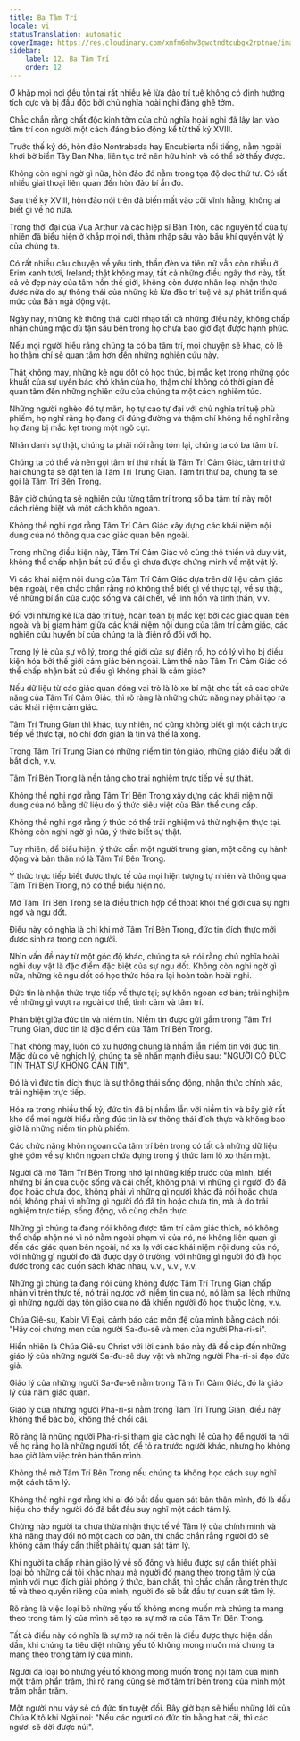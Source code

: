```yaml
---
title: Ba Tâm Trí
locale: vi
statusTranslation: automatic
coverImage: https://res.cloudinary.com/xmfm6mhw3gwctndtcubgx2rptnae/image/upload/v1741354419/small_cover_la_gran_rebelion_28716e29d2.webp
sidebar:
    label: 12. Ba Tâm Trí
    order: 12
---
```

Ở khắp mọi nơi đều tồn tại rất nhiều kẻ lừa đảo trí tuệ không có định hướng tích cực và bị đầu độc bởi chủ nghĩa hoài nghi đáng ghê tởm.

Chắc chắn rằng chất độc kinh tởm của chủ nghĩa hoài nghi đã lây lan vào tâm trí con người một cách đáng báo động kể từ thế kỷ XVIII.

Trước thế kỷ đó, hòn đảo Nontrabada hay Encubierta nổi tiếng, nằm ngoài khơi bờ biển Tây Ban Nha, liên tục trở nên hữu hình và có thể sờ thấy được.

Không còn nghi ngờ gì nữa, hòn đảo đó nằm trong tọa độ dọc thứ tư. Có rất nhiều giai thoại liên quan đến hòn đảo bí ẩn đó.

Sau thế kỷ XVIII, hòn đảo nói trên đã biến mất vào cõi vĩnh hằng, không ai biết gì về nó nữa.

Trong thời đại của Vua Arthur và các hiệp sĩ Bàn Tròn, các nguyên tố của tự nhiên đã biểu hiện ở khắp mọi nơi, thâm nhập sâu vào bầu khí quyển vật lý của chúng ta.

Có rất nhiều câu chuyện về yêu tinh, thần đèn và tiên nữ vẫn còn nhiều ở Erim xanh tươi, Ireland; thật không may, tất cả những điều ngây thơ này, tất cả vẻ đẹp này của tâm hồn thế giới, không còn được nhân loại nhận thức được nữa do sự thông thái của những kẻ lừa đảo trí tuệ và sự phát triển quá mức của Bản ngã động vật.

Ngày nay, những kẻ thông thái cười nhạo tất cả những điều này, không chấp nhận chúng mặc dù tận sâu bên trong họ chưa bao giờ đạt được hạnh phúc.

Nếu mọi người hiểu rằng chúng ta có ba tâm trí, mọi chuyện sẽ khác, có lẽ họ thậm chí sẽ quan tâm hơn đến những nghiên cứu này.

Thật không may, những kẻ ngu dốt có học thức, bị mắc kẹt trong những góc khuất của sự uyên bác khó khăn của họ, thậm chí không có thời gian để quan tâm đến những nghiên cứu của chúng ta một cách nghiêm túc.

Những người nghèo đó tự mãn, họ tự cao tự đại với chủ nghĩa trí tuệ phù phiếm, họ nghĩ rằng họ đang đi đúng đường và thậm chí không hề nghĩ rằng họ đang bị mắc kẹt trong một ngõ cụt.

Nhân danh sự thật, chúng ta phải nói rằng tóm lại, chúng ta có ba tâm trí.

Chúng ta có thể và nên gọi tâm trí thứ nhất là Tâm Trí Cảm Giác, tâm trí thứ hai chúng ta sẽ đặt tên là Tâm Trí Trung Gian. Tâm trí thứ ba, chúng ta sẽ gọi là Tâm Trí Bên Trong.

Bây giờ chúng ta sẽ nghiên cứu từng tâm trí trong số ba tâm trí này một cách riêng biệt và một cách khôn ngoan.

Không thể nghi ngờ rằng Tâm Trí Cảm Giác xây dựng các khái niệm nội dung của nó thông qua các giác quan bên ngoài.

Trong những điều kiện này, Tâm Trí Cảm Giác vô cùng thô thiển và duy vật, không thể chấp nhận bất cứ điều gì chưa được chứng minh về mặt vật lý.

Vì các khái niệm nội dung của Tâm Trí Cảm Giác dựa trên dữ liệu cảm giác bên ngoài, nên chắc chắn rằng nó không thể biết gì về thực tại, về sự thật, về những bí ẩn của cuộc sống và cái chết, về linh hồn và tinh thần, v.v.

Đối với những kẻ lừa đảo trí tuệ, hoàn toàn bị mắc kẹt bởi các giác quan bên ngoài và bị giam hãm giữa các khái niệm nội dung của tâm trí cảm giác, các nghiên cứu huyền bí của chúng ta là điên rồ đối với họ.

Trong lý lẽ của sự vô lý, trong thế giới của sự điên rồ, họ có lý vì họ bị điều kiện hóa bởi thế giới cảm giác bên ngoài. Làm thế nào Tâm Trí Cảm Giác có thể chấp nhận bất cứ điều gì không phải là cảm giác?

Nếu dữ liệu từ các giác quan đóng vai trò là lò xo bí mật cho tất cả các chức năng của Tâm Trí Cảm Giác, thì rõ ràng là những chức năng này phải tạo ra các khái niệm cảm giác.

Tâm Trí Trung Gian thì khác, tuy nhiên, nó cũng không biết gì một cách trực tiếp về thực tại, nó chỉ đơn giản là tin và thế là xong.

Trong Tâm Trí Trung Gian có những niềm tin tôn giáo, những giáo điều bất di bất dịch, v.v.

Tâm Trí Bên Trong là nền tảng cho trải nghiệm trực tiếp về sự thật.

Không thể nghi ngờ rằng Tâm Trí Bên Trong xây dựng các khái niệm nội dung của nó bằng dữ liệu do ý thức siêu việt của Bản thể cung cấp.

Không thể nghi ngờ rằng ý thức có thể trải nghiệm và thử nghiệm thực tại. Không còn nghi ngờ gì nữa, ý thức biết sự thật.

Tuy nhiên, để biểu hiện, ý thức cần một người trung gian, một công cụ hành động và bản thân nó là Tâm Trí Bên Trong.

Ý thức trực tiếp biết được thực tế của mọi hiện tượng tự nhiên và thông qua Tâm Trí Bên Trong, nó có thể biểu hiện nó.

Mở Tâm Trí Bên Trong sẽ là điều thích hợp để thoát khỏi thế giới của sự nghi ngờ và ngu dốt.

Điều này có nghĩa là chỉ khi mở Tâm Trí Bên Trong, đức tin đích thực mới được sinh ra trong con người.

Nhìn vấn đề này từ một góc độ khác, chúng ta sẽ nói rằng chủ nghĩa hoài nghi duy vật là đặc điểm đặc biệt của sự ngu dốt. Không còn nghi ngờ gì nữa, những kẻ ngu dốt có học thức hóa ra lại hoàn toàn hoài nghi.

Đức tin là nhận thức trực tiếp về thực tại; sự khôn ngoan cơ bản; trải nghiệm về những gì vượt ra ngoài cơ thể, tình cảm và tâm trí.

Phân biệt giữa đức tin và niềm tin. Niềm tin được gửi gắm trong Tâm Trí Trung Gian, đức tin là đặc điểm của Tâm Trí Bên Trong.

Thật không may, luôn có xu hướng chung là nhầm lẫn niềm tin với đức tin. Mặc dù có vẻ nghịch lý, chúng ta sẽ nhấn mạnh điều sau: "NGƯỜI CÓ ĐỨC TIN THẬT SỰ KHÔNG CẦN TIN".

Đó là vì đức tin đích thực là sự thông thái sống động, nhận thức chính xác, trải nghiệm trực tiếp.

Hóa ra trong nhiều thế kỷ, đức tin đã bị nhầm lẫn với niềm tin và bây giờ rất khó để mọi người hiểu rằng đức tin là sự thông thái đích thực và không bao giờ là những niềm tin phù phiếm.

Các chức năng khôn ngoan của tâm trí bên trong có tất cả những dữ liệu ghê gớm về sự khôn ngoan chứa đựng trong ý thức làm lò xo thân mật.

Người đã mở Tâm Trí Bên Trong nhớ lại những kiếp trước của mình, biết những bí ẩn của cuộc sống và cái chết, không phải vì những gì người đó đã đọc hoặc chưa đọc, không phải vì những gì người khác đã nói hoặc chưa nói, không phải vì những gì người đó đã tin hoặc chưa tin, mà là do trải nghiệm trực tiếp, sống động, vô cùng chân thực.

Những gì chúng ta đang nói không được tâm trí cảm giác thích, nó không thể chấp nhận nó vì nó nằm ngoài phạm vi của nó, nó không liên quan gì đến các giác quan bên ngoài, nó xa lạ với các khái niệm nội dung của nó, với những gì người đó đã được dạy ở trường, với những gì người đó đã học được trong các cuốn sách khác nhau, v.v., v.v., v.v.

Những gì chúng ta đang nói cũng không được Tâm Trí Trung Gian chấp nhận vì trên thực tế, nó trái ngược với niềm tin của nó, nó làm sai lệch những gì những người dạy tôn giáo của nó đã khiến người đó học thuộc lòng, v.v.

Chúa Giê-su, Kabir Vĩ Đại, cảnh báo các môn đệ của mình bằng cách nói: "Hãy coi chừng men của người Sa-đu-sê và men của người Pha-ri-si".

Hiển nhiên là Chúa Giê-su Christ với lời cảnh báo này đã đề cập đến những giáo lý của những người Sa-đu-sê duy vật và những người Pha-ri-si đạo đức giả.

Giáo lý của những người Sa-đu-sê nằm trong Tâm Trí Cảm Giác, đó là giáo lý của năm giác quan.

Giáo lý của những người Pha-ri-si nằm trong Tâm Trí Trung Gian, điều này không thể bác bỏ, không thể chối cãi.

Rõ ràng là những người Pha-ri-si tham gia các nghi lễ của họ để người ta nói về họ rằng họ là những người tốt, để tỏ ra trước người khác, nhưng họ không bao giờ làm việc trên bản thân mình.

Không thể mở Tâm Trí Bên Trong nếu chúng ta không học cách suy nghĩ một cách tâm lý.

Không thể nghi ngờ rằng khi ai đó bắt đầu quan sát bản thân mình, đó là dấu hiệu cho thấy người đó đã bắt đầu suy nghĩ một cách tâm lý.

Chừng nào người ta chưa thừa nhận thực tế về Tâm lý của chính mình và khả năng thay đổi nó một cách cơ bản, thì chắc chắn rằng người đó sẽ không cảm thấy cần thiết phải tự quan sát tâm lý.

Khi người ta chấp nhận giáo lý về số đông và hiểu được sự cần thiết phải loại bỏ những cái tôi khác nhau mà người đó mang theo trong tâm lý của mình với mục đích giải phóng ý thức, bản chất, thì chắc chắn rằng trên thực tế và theo quyền riêng của mình, người đó sẽ bắt đầu tự quan sát tâm lý.

Rõ ràng là việc loại bỏ những yếu tố không mong muốn mà chúng ta mang theo trong tâm lý của mình sẽ tạo ra sự mở ra của Tâm Trí Bên Trong.

Tất cả điều này có nghĩa là sự mở ra nói trên là điều được thực hiện dần dần, khi chúng ta tiêu diệt những yếu tố không mong muốn mà chúng ta mang theo trong tâm lý của mình.

Người đã loại bỏ những yếu tố không mong muốn trong nội tâm của mình một trăm phần trăm, thì rõ ràng cũng sẽ mở tâm trí bên trong của mình một trăm phần trăm.

Một người như vậy sẽ có đức tin tuyệt đối. Bây giờ bạn sẽ hiểu những lời của Chúa Kitô khi Ngài nói: "Nếu các ngươi có đức tin bằng hạt cải, thì các ngươi sẽ dời được núi".

